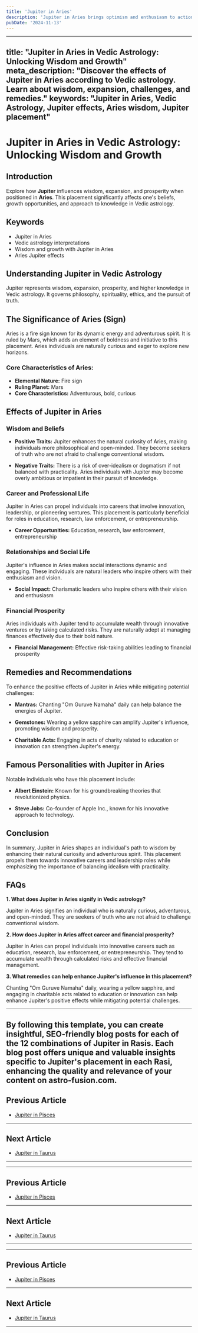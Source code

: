 ```yaml
---
title: 'Jupiter in Aries'
description: 'Jupiter in Aries brings optimism and enthusiasm to action and initiative. Individuals are confident, adventurous, and possess leadership qualities, with a strong desire for personal growth and exploration, in Vedic Astrology.'
pubDate: '2024-11-13'
---
```


--- 
title: "Jupiter in Aries in Vedic Astrology: Unlocking Wisdom and Growth"
meta_description: "Discover the effects of Jupiter in Aries according to Vedic astrology. Learn about wisdom, expansion, challenges, and remedies."
keywords: "Jupiter in Aries, Vedic Astrology, Jupiter effects, Aries wisdom, Jupiter placement"
---

# Jupiter in Aries in Vedic Astrology: Unlocking Wisdom and Growth

## Introduction

Explore how **Jupiter** influences wisdom, expansion, and prosperity when positioned in **Aries**. This placement significantly affects one's beliefs, growth opportunities, and approach to knowledge in Vedic astrology.

## Keywords

- Jupiter in Aries
- Vedic astrology interpretations
- Wisdom and growth with Jupiter in Aries
- Aries Jupiter effects

## Understanding Jupiter in Vedic Astrology

Jupiter represents wisdom, expansion, prosperity, and higher knowledge in Vedic astrology. It governs philosophy, spirituality, ethics, and the pursuit of truth.

## The Significance of Aries (Sign)

Aries is a fire sign known for its dynamic energy and adventurous spirit. It is ruled by Mars, which adds an element of boldness and initiative to this placement. Aries individuals are naturally curious and eager to explore new horizons.

### Core Characteristics of Aries:
- **Elemental Nature:** Fire sign
- **Ruling Planet:** Mars
- **Core Characteristics:** Adventurous, bold, curious

## Effects of Jupiter in Aries

### Wisdom and Beliefs

- **Positive Traits:** Jupiter enhances the natural curiosity of Aries, making individuals more philosophical and open-minded. They become seekers of truth who are not afraid to challenge conventional wisdom.
  
- **Negative Traits:** There is a risk of over-idealism or dogmatism if not balanced with practicality. Aries individuals with Jupiter may become overly ambitious or impatient in their pursuit of knowledge.

### Career and Professional Life

Jupiter in Aries can propel individuals into careers that involve innovation, leadership, or pioneering ventures. This placement is particularly beneficial for roles in education, research, law enforcement, or entrepreneurship.

- **Career Opportunities:** Education, research, law enforcement, entrepreneurship

### Relationships and Social Life

Jupiter's influence in Aries makes social interactions dynamic and engaging. These individuals are natural leaders who inspire others with their enthusiasm and vision.

- **Social Impact:** Charismatic leaders who inspire others with their vision and enthusiasm

### Financial Prosperity

Aries individuals with Jupiter tend to accumulate wealth through innovative ventures or by taking calculated risks. They are naturally adept at managing finances effectively due to their bold nature.

- **Financial Management:** Effective risk-taking abilities leading to financial prosperity

## Remedies and Recommendations

To enhance the positive effects of Jupiter in Aries while mitigating potential challenges:

- **Mantras:** Chanting "Om Guruve Namaha" daily can help balance the energies of Jupiter.
  
- **Gemstones:** Wearing a yellow sapphire can amplify Jupiter's influence, promoting wisdom and prosperity.
  
- **Charitable Acts:** Engaging in acts of charity related to education or innovation can strengthen Jupiter's energy.

## Famous Personalities with Jupiter in Aries

Notable individuals who have this placement include:

- **Albert Einstein:** Known for his groundbreaking theories that revolutionized physics.
  
- **Steve Jobs:** Co-founder of Apple Inc., known for his innovative approach to technology.

## Conclusion

In summary, Jupiter in Aries shapes an individual's path to wisdom by enhancing their natural curiosity and adventurous spirit. This placement propels them towards innovative careers and leadership roles while emphasizing the importance of balancing idealism with practicality.

## FAQs

**1. What does Jupiter in Aries signify in Vedic astrology?**

Jupiter in Aries signifies an individual who is naturally curious, adventurous, and open-minded. They are seekers of truth who are not afraid to challenge conventional wisdom.

**2. How does Jupiter in Aries affect career and financial prosperity?**

Jupiter in Aries can propel individuals into innovative careers such as education, research, law enforcement, or entrepreneurship. They tend to accumulate wealth through calculated risks and effective financial management.

**3. What remedies can help enhance Jupiter's influence in this placement?**

Chanting "Om Guruve Namaha" daily, wearing a yellow sapphire, and engaging in charitable acts related to education or innovation can help enhance Jupiter's positive effects while mitigating potential challenges.


---

By following this template, you can create insightful, SEO-friendly blog posts for each of the 12 combinations of Jupiter in Rasis. Each blog post offers unique and valuable insights specific to Jupiter's placement in each Rasi, enhancing the quality and relevance of your content on astro-fusion.com.
---

## Previous Article
- [Jupiter in Pisces](/blogs-md/0805_Jupiter_in_Rashi/080512_Jupiter_in_Pisces.mdx)

---

## Next Article
- [Jupiter in Taurus](/blogs-md/0805_Jupiter_in_Rashi/080502_Jupiter_in_Taurus.mdx)

---
---

## Previous Article
- [Jupiter in Pisces](080512_Jupiter_in_Pisces.mdx)

---

## Next Article
- [Jupiter in Taurus](080502_Jupiter_in_Taurus.mdx)

---
---

## Previous Article
- [Jupiter in Pisces](080512_Jupiter_in_Pisces.mdx)

---

## Next Article
- [Jupiter in Taurus](080502_Jupiter_in_Taurus.mdx)

---
